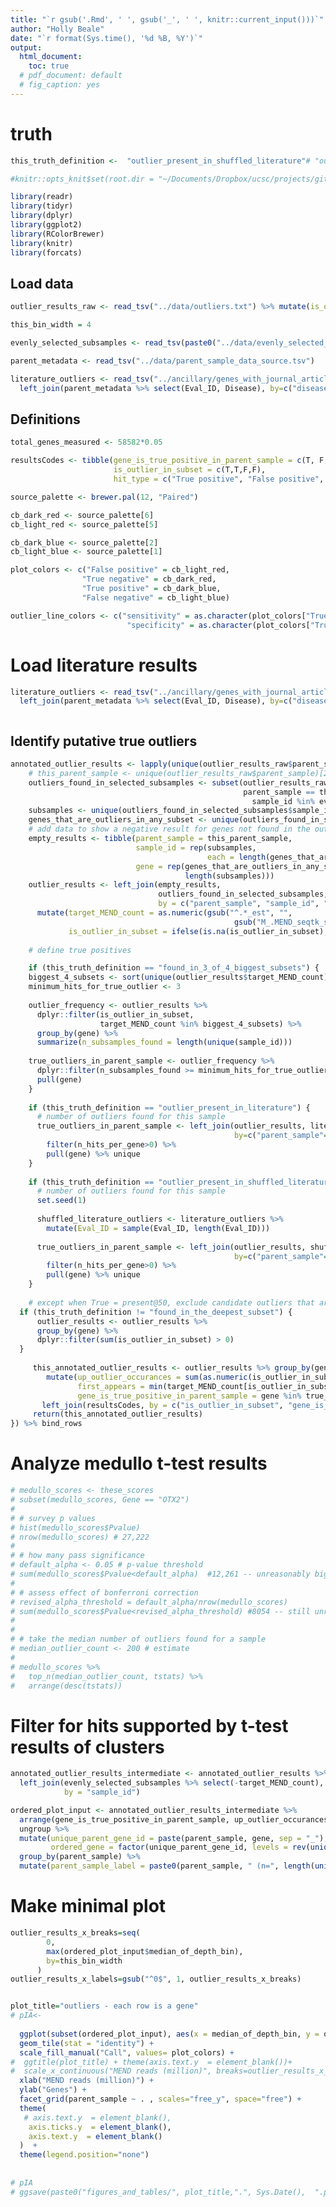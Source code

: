 ```yaml
---
title: "`r gsub('.Rmd', ' ', gsub('_', ' ', knitr::current_input()))`"
author: "Holly Beale"
date: "`r format(Sys.time(), '%d %B, %Y')`"
output:
  html_document:
    toc: true
  # pdf_document: default
  # fig_caption: yes
---
```


# truth
```r

this_truth_definition <-  "outlier_present_in_shuffled_literature"# "outlier_present_in_literature"

```


```r

#knitr::opts_knit$set(root.dir = "~/Documents/Dropbox/ucsc/projects/gitCode/calculations for umend_qc_publication/")

library(readr)
library(tidyr)
library(dplyr)
library(ggplot2)
library(RColorBrewer)
library(knitr)
library(forcats)

```

## Load data

```r

outlier_results_raw <- read_tsv("../data/outliers.txt") %>% mutate(is_outlier_in_subset = TRUE)

this_bin_width = 4

evenly_selected_subsamples <- read_tsv(paste0("../data/evenly_selected_subsamples_with_binwidth_4.tsv"))

parent_metadata <- read_tsv("../data/parent_sample_data_source.tsv")

literature_outliers <- read_tsv("../ancillary/genes_with_journal_article_hit_counts.tsv") %>%
  left_join(parent_metadata %>% select(Eval_ID, Disease), by=c("disease"="Disease"))

```

## Definitions

```r

total_genes_measured <- 58582*0.05

resultsCodes <- tibble(gene_is_true_positive_in_parent_sample = c(T, F, T, F),
                       is_outlier_in_subset = c(T,T,F,F),
                       hit_type = c("True positive", "False positive", "False negative", "True negative"))

source_palette <- brewer.pal(12, "Paired")

cb_dark_red <- source_palette[6]
cb_light_red <- source_palette[5]

cb_dark_blue <- source_palette[2]
cb_light_blue <- source_palette[1]

plot_colors <- c("False positive" = cb_light_red,
                "True negative" = cb_dark_red,
                "True positive" = cb_dark_blue,
                "False negative" = cb_light_blue)

outlier_line_colors <- c("sensitivity" = as.character(plot_colors["True positive"]),
                          "specificity" = as.character(plot_colors["True negative"]))


```

# Load literature results
```r

literature_outliers <- read_tsv("../ancillary/genes_with_journal_article_hit_counts.tsv") %>%
  left_join(parent_metadata %>% select(Eval_ID, Disease), by=c("disease"="Disease"))



```

## Identify putative true outliers

```r


annotated_outlier_results <- lapply(unique(outlier_results_raw$parent_sample), function(this_parent_sample) {
	# this_parent_sample <- unique(outlier_results_raw$parent_sample)[2]
	outliers_found_in_selected_subsamples <- subset(outlier_results_raw,
	                                                parent_sample == this_parent_sample &
	                                                  sample_id %in% evenly_selected_subsamples$sample_id)
	subsamples <- unique(outliers_found_in_selected_subsamples$sample_id)
	genes_that_are_outliers_in_any_subset <- unique(outliers_found_in_selected_subsamples$gene)
	# add data to show a negative result for genes not found in the outlier list
	empty_results <- tibble(parent_sample = this_parent_sample,
	                        sample_id = rep(subsamples,
	                                        each = length(genes_that_are_outliers_in_any_subset)),
	                        gene = rep(genes_that_are_outliers_in_any_subset,
	                                   length(subsamples)))
	outlier_results <- left_join(empty_results,
	                             outliers_found_in_selected_subsamples,
	                             by = c("parent_sample", "sample_id", "gene")) %>%
	  mutate(target_MEND_count = as.numeric(gsub("^.*_est", "",
	                                              gsub("M_.MEND_seqtk_seed_.*", "", sample_id))),
	         is_outlier_in_subset = ifelse(is.na(is_outlier_in_subset), FALSE, TRUE))
	
	# define true positives

	if (this_truth_definition == "found_in_3_of_4_biggest_subsets") {
  	biggest_4_subsets <- sort(unique(outlier_results$target_MEND_count), decreasing = TRUE)[1:4]
  	minimum_hits_for_true_outlier <- 3
    
    outlier_frequency <- outlier_results %>% 
      dplyr::filter(is_outlier_in_subset,
                    target_MEND_count %in% biggest_4_subsets) %>% 
      group_by(gene) %>% 
      summarize(n_subsamples_found = length(unique(sample_id)))
    
    true_outliers_in_parent_sample <- outlier_frequency %>% 
      dplyr::filter(n_subsamples_found >= minimum_hits_for_true_outlier) %>% 
      pull(gene)
	}
	
	if (this_truth_definition == "outlier_present_in_literature") {
	  # number of outliers found for this sample
	  true_outliers_in_parent_sample <- left_join(outlier_results, literature_outliers, 
	                                              by=c("parent_sample"="Eval_ID", "gene")) %>%
	    filter(n_hits_per_gene>0) %>%
	    pull(gene) %>% unique
	}
	
	if (this_truth_definition == "outlier_present_in_shuffled_literature") {
	  # number of outliers found for this sample
	  set.seed(1)
	  
	  shuffled_literature_outliers <- literature_outliers %>%
	    mutate(Eval_ID = sample(Eval_ID, length(Eval_ID)))
	  
	  true_outliers_in_parent_sample <- left_join(outlier_results, shuffled_literature_outliers, 
	                                              by=c("parent_sample"="Eval_ID", "gene")) %>%
	    filter(n_hits_per_gene>0) %>%
	    pull(gene) %>% unique
	}
	
	# except when True = present@50, exclude candidate outliers that are never positive in this data set
  if (this_truth_definition != "found_in_the_deepest_subset") {
	  outlier_results <- outlier_results %>% 
  	  group_by(gene) %>%
  	  dplyr::filter(sum(is_outlier_in_subset) > 0) 
  }
	                          
	 this_annotated_outlier_results <- outlier_results %>% group_by(gene) %>% 
		mutate(up_outlier_occurances = sum(as.numeric(is_outlier_in_subset)),
		       first_appears = min(target_MEND_count[is_outlier_in_subset]),
		       gene_is_true_positive_in_parent_sample = gene %in% true_outliers_in_parent_sample) %>%
	   left_join(resultsCodes, by = c("is_outlier_in_subset", "gene_is_true_positive_in_parent_sample"))
	 return(this_annotated_outlier_results)
}) %>% bind_rows
```


# Analyze medullo t-test results
```r
# medullo_scores <- these_scores
# subset(medullo_scores, Gene == "OTX2")
# 
# # survey p values
# hist(medullo_scores$Pvalue)
# nrow(medullo_scores) # 27,222
# 
# # how many pass significance 
# default_alpha <- 0.05 # p-value threshold
# sum(medullo_scores$Pvalue<default_alpha)  #12,261 -- unreasonably big
# 
# # assess effect of bonferroni correction
# revised_alpha_threshold = default_alpha/nrow(medullo_scores)
# sum(medullo_scores$Pvalue<revised_alpha_threshold) #8054 -- still unreasonably big
# 
# 
# # take the median number of outliers found for a sample
# median_outlier_count <- 200 # estimate
# 
# medullo_scores %>%
#   top_n(median_outlier_count, tstats) %>%
#   arrange(desc(tstats))

```

# Filter for hits supported by t-test results of clusters
```r

annotated_outlier_results_intermediate <- annotated_outlier_results %>%
  left_join(evenly_selected_subsamples %>% select(-target_MEND_count), 
            by = "sample_id") 

ordered_plot_input <- annotated_outlier_results_intermediate %>% 
  arrange(gene_is_true_positive_in_parent_sample, up_outlier_occurances, rev(first_appears)) %>%
  ungroup %>%
  mutate(unique_parent_gene_id = paste(parent_sample, gene, sep = "_"),
         ordered_gene = factor(unique_parent_gene_id, levels = rev(unique(unique_parent_gene_id)))) %>%
  group_by(parent_sample) %>%
  mutate(parent_sample_label = paste0(parent_sample, " (n=", length(unique(unique_parent_gene_id)), ")"))

```


# Make minimal plot 
```r


outlier_results_x_breaks=seq(
        0, 
        max(ordered_plot_input$median_of_depth_bin),
        by=this_bin_width
      )
outlier_results_x_labels=gsub("^0$", 1, outlier_results_x_breaks)


plot_title="outliers - each row is a gene"  
# pIA<-
  
  ggplot(subset(ordered_plot_input), aes(x = median_of_depth_bin, y = ordered_gene, fill = hit_type)) + 
  geom_tile(stat = "identity") +
  scale_fill_manual("Call", values= plot_colors) +
#  ggtitle(plot_title) + theme(axis.text.y  = element_blank())+
#  scale_x_continuous("MEND reads (million)", breaks=outlier_results_x_breaks, labels=outlier_results_x_labels) +
  xlab("MEND reads (million)") + 
  ylab("Genes") + 
  facet_grid(parent_sample ~ . , scales="free_y", space="free") +
  theme(
   # axis.text.y  = element_blank(),
    axis.ticks.y  = element_blank(),
    axis.text.y  = element_blank()
  )  + 
  theme(legend.position="none")
  
  
# pIA
# ggsave(paste0("figures_and_tables/", plot_title,".", Sys.Date(),  ".png"), plot=pIA, width=3, height=3)
```
